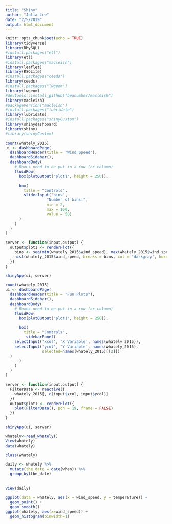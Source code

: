 ```yaml
---
title: "Shiny"
author: "Julia Lee"
date: "2/5/2019"
output: html_document
---
```


```r
knitr::opts_chunk$set(echo = TRUE)
library(tidyverse)
library(RMySQL)
#install.packages("etl")
library(etl)
#install.packages("macleish")
library(leaflet)
library(RSQLite)
#install.packages("ceeds")
library(ceeds)
#install.packages("lwgeom")
library(lwgeom)
#devtools::install_github("beanumber/macleish")
library(macleish)
#packageVersion("macleish")
#install.packages("lubridate")
library(lubridate)
#install.packages("shinyCustom")
library(shinydashboard)
library(shiny)
#library(shinyCustom)
```









```r
count(whately_2015)
ui <- dashboardPage(
  dashboardHeader(title = "Wind Speed"),
  dashboardSidebar(),
  dashboardBody(
    # Boxes need to be put in a row (or column)
    fluidRow(
      box(plotOutput("plot1", height = 250)),

      box(
        title = "Controls",
        sliderInput("bins",
                  "Number of bins:",
                  min = 2,
                  max = 100,
                  value = 50)
      )
    )
  )
)

server <- function(input,output) {
  output$plot1 <- renderPlot({
    bins <- seq(min(whately_2015$wind_speed), max(whately_2015$wind_speed), length.out = input$bins)
    hist(whately_2015$wind_speed, breaks = bins, col = 'darkgray', border = 'white') 
  })
}

shinyApp(ui, server)
```

```r

count(whately_2015)
ui <- dashboardPage(
  dashboardHeader(title = "Fun Plots"),
  dashboardSidebar(),
  dashboardBody(
    # Boxes need to be put in a row (or column)
    fluidRow(
      box(plotOutput("plot1", height = 250)),

      box(
        title = "Controls",
         sidebarPanel(
    selectInput('xcol', 'X Variable', names(whately_2015)),
    selectInput('ycol', 'Y Variable', names(whately_2015),
                selected=names(whately_2015)[[2]])
  )
      )
    )
  )
)

server <- function(input,output) {
  FilterData <- reactive({
    whately_2015[, c(input$xcol, input$ycol)]
  })
  output$plot1 <- renderPlot({
    plot(FilterData(), pch = 19, frame = FALSE)
  })
}

shinyApp(ui, server)
```



```r
whately<-read_whately()
View(whately)
data(whately)
```

```r
class(whately)
```

```r

daily <- whately %>%
  mutate(the_date = date(when)) %>%
  group_by(the_date) 
 
   
View(daily)
```

```r
ggplot(data = whately, aes(x = wind_speed, y = temperature)) +
  geom_point() + 
  geom_smooth()
ggplot(whately, aes(x=wind_speed)) + 
  geom_histogram(binwidth=1)
  
```
